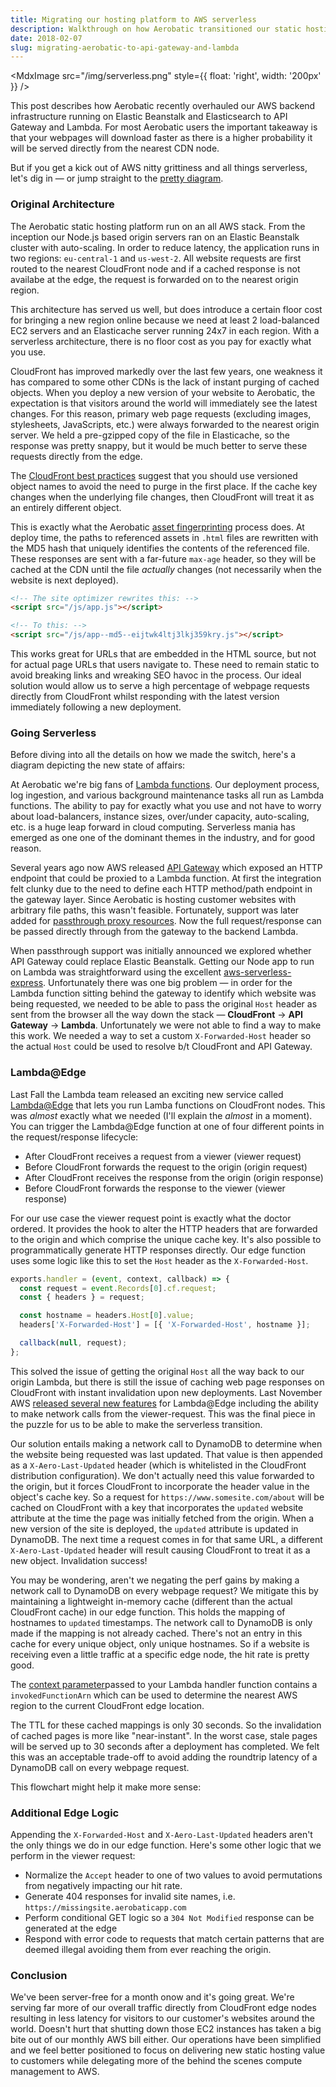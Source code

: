 ```yaml
---
title: Migrating our hosting platform to AWS serverless
description: Walkthrough on how Aerobatic transitioned our static hosting platform from Elastic Beanstalk to Lambda and API Gateway
date: 2018-02-07
slug: migrating-aerobatic-to-api-gateway-and-lambda
---
```



<MdxImage src="/img/serverless.png" style={{ float: 'right', width: '200px' }} />

This post describes how Aerobatic recently overhauled our AWS backend infrastructure running on Elastic Beanstalk and Elasticsearch to API Gateway and Lambda. For most Aerobatic users the important takeaway is that your webpages will download faster as there is a higher probability it will be served directly from the nearest CDN node.

But if you get a kick out of AWS nitty grittiness and all things serverless, let's dig in &mdash; or jump straight to the [pretty diagram](#going-serverless).

### Original Architecture

The Aerobatic static hosting platform run on an all AWS stack. From the inception our Node.js based origin servers ran on an Elastic Beanstalk cluster with auto-scaling. In order to reduce latency, the application runs in two regions: `eu-central-1` and `us-west-2`. All website requests are first routed to the nearest CloudFront node and if a cached response is not availabe at the edge, the request is forwarded on to the nearest origin region.

This architecture has served us well, but does introduce a certain floor cost for bringing a new region online because we need at least 2 load-balanced EC2 servers and an Elasticache server running 24x7 in each region. With a serverless architecture, there is no floor cost as you pay for exactly what you use.

CloudFront has improved markedly over the last few years, one weakness it has compared to some other CDNs is the lack of instant purging of cached objects. When you deploy a new version of your website to Aerobatic, the expectation is that visitors around the world will immediately see the latest changes. For this reason, primary web page requests (excluding images, stylesheets, JavaScripts, etc.) were always forwarded to the nearest origin server. We held a pre-gzipped copy of the file in Elasticache, so the response was pretty snappy, but it would be much better to serve these requests directly from the edge.

The [CloudFront best practices](https://docs.aws.amazon.com/AmazonCloudFront/latest/DeveloperGuide/ReplacingObjects.html) suggest that you should use versioned object names to avoid the need to purge in the first place. If the cache key changes when the underlying file changes, then CloudFront will treat it as an entirely different object.

This is exactly what the Aerobatic [asset fingerprinting](/docs/site-optimizer/#asset-fingerprinting) process does. At deploy time, the paths to referenced assets in `.html` files are rewritten with the MD5 hash that uniquely identifies the contents of the referenced file. These responses are sent with a far-future `max-age` header, so they will be cached at the CDN until the file _actually_ changes (not necessarily when the website is next deployed).

```html
<!-- The site optimizer rewrites this: -->
<script src="/js/app.js"></script>

<!-- To this: -->
<script src="/js/app--md5--eijtwk4ltj3lkj359kry.js"></script>
```

This works great for URLs that are embedded in the HTML source, but not for actual page URLs that users navigate to. These need to remain static to avoid breaking links and wreaking SEO havoc in the process. Our ideal solution would allow us to serve a high percentage of webpage requests directly from CloudFront whilst responding with the latest version immediately following a new deployment.

### Going Serverless

Before diving into all the details on how we made the switch, here's a diagram depicting the new state of affairs:

<MdxImage src="/img/aerobatic-serverless-architecture.png" alt="Aerobatic Serverless Architecture" border />

At Aerobatic we're big fans of [Lambda functions](https://docs.aws.amazon.com/lambda/latest/dg/welcome.html). Our deployment process, log ingestion, and various background maintenance tasks all run as Lambda functions. The ability to pay for exactly what you use and not have to worry about load-balancers, instance sizes, over/under capacity, auto-scaling, etc. is a huge leap forward in cloud computing. Serverless mania has emerged as one one of the dominant themes in the industry, and for good reason.

Several years ago now AWS released [API Gateway](https://docs.aws.amazon.com/apigateway/latest/developerguide/welcome.html) which exposed an HTTP endpoint that could be proxied to a Lambda function. At first the integration felt clunky due to the need to define each HTTP method/path endpoint in the gateway layer. Since Aerobatic is hosting customer websites with arbitrary file paths, this wasn't feasible. Fortunately, support was later added for [passthrough proxy resources](https://docs.aws.amazon.com/apigateway/latest/developerguide/api-gateway-set-up-simple-proxy.html). Now the full request/response can be passed directly through from the gateway to the backend Lambda.

When passthrough support was initially announced we explored whether API Gateway could replace Elastic Beanstalk. Getting our Node app to run on Lambda was straightforward using the excellent [aws-serverless-express](https://github.com/awslabs/aws-serverless-express). Unfortunately there was one big problem &mdash; in order for the Lambda function sitting behind the gateway to identify which website was being requested, we needed to be able to pass the original `Host` header as sent from the browser all the way down the stack &mdash; **CloudFront** -> **API Gateway** -> **Lambda**. Unfortunately we were not able to find a way to make this work. We needed a way to set a custom `X-Forwarded-Host` header so the actual `Host` could be used to resolve b/t CloudFront and API Gateway.

### Lambda@Edge

Last Fall the Lambda team released an exciting new service called [Lambda@Edge](https://docs.aws.amazon.com/lambda/latest/dg/lambda-edge.html) that lets you run Lamba functions on CloudFront nodes. This was _almost_ exactly what we needed (I'll explain the _almost_ in a moment). You can trigger the Lambda@Edge function at one of four different points in the request/response lifecycle:

- After CloudFront receives a request from a viewer (viewer request)
- Before CloudFront forwards the request to the origin (origin request)
- After CloudFront receives the response from the origin (origin response)
- Before CloudFront forwards the response to the viewer (viewer response)

For our use case the viewer request point is exactly what the doctor ordered. It provides the hook to alter the HTTP headers that are forwarded to the origin and which comprise the unique cache key. It's also possible to programmatically generate HTTP responses directly. Our edge function uses some logic like this to set the `Host` header as the `X-Forwarded-Host`.

```js
exports.handler = (event, context, callback) => {
  const request = event.Records[0].cf.request;
  const { headers } = request;

  const hostname = headers.Host[0].value;
  headers['X-Forwarded-Host'] = [{ 'X-Forwarded-Host', hostname }];

  callback(null, request);
};
```

This solved the issue of getting the original `Host` all the way back to our origin Lambda, but there is still the issue of caching web page responses on CloudFront with instant invalidation upon new deployments. Last November AWS [released several new features](https://aws.amazon.com/about-aws/whats-new/2017/11/lambda-at-edge-now-supports-content-based-dynamic-origin-selection-network-calls-from-viewer-events-and-advanced-response-generation/) for Lambda@Edge including the ability to make network calls from the viewer-request. This was the final piece in the puzzle for us to be able to make the serverless transition.

Our solution entails making a network call to DynamoDB to determine when the website being requested was last updated. That value is then appended as a `X-Aero-Last-Updated` header (which is whitelisted in the CloudFront distribution configuration). We don't actually need this value forwarded to the origin, but it forces CloudFront to incorporate the header value in the object's cache key. So a request for `https://www.somesite.com/about` will be cached on CloudFront with a key that incorporates the `updated` website attribute at the time the page was initially fetched from the origin. When a new version of the site is deployed, the `updated` attribute is updated in DynamoDB. The next time a request comes in for that same URL, a different `X-Aero-Last-Updated` header will result causing CloudFront to treat it as a new object. Invalidation success!

You may be wondering, aren't we negating the perf gains by making a network call to DynamoDB on every webpage request? We mitigate this by maintaining a lightweight in-memory cache (different than the actual CloudFront cache) in our edge function. This holds the mapping of hostnames to `updated` timestamps. The network call to DynamoDB is only made if the mapping is not already cached. There's not an entry in this cache for every unique object, only unique hostnames. So if a website is receiving even a little traffic at a specific edge node, the hit rate is pretty good.

<Alert type="info">

The [context parameter](https://docs.aws.amazon.com/lambda/latest/dg/nodejs-prog-model-context.html)passed to your Lambda handler function contains a `invokedFunctionArn` which can be used to determine the nearest AWS region to the current CloudFront edge location.

</Alert>

The TTL for these cached mappings is only 30 seconds. So the invalidation of cached pages is more like "near-instant". In the worst case, stale pages will be served up to 30 seconds after a deployment has completed. We felt this was an acceptable trade-off to avoid adding the roundtrip latency of a DynamoDB call on every webpage request.

This flowchart might help it make more sense:

<MdxImage src="/img/lambda-edge-flowchart.png" alt="Lambda@Edge Flowchart" width="600px" border />

### Additional Edge Logic

Appending the `X-Forwarded-Host` and `X-Aero-Last-Updated` headers aren't the only things we do in our edge function. Here's some other logic that we perform in the viewer request:

- Normalize the `Accept` header to one of two values to avoid permutations from negatively impacting our hit rate.
- Generate 404 responses for invalid site names, i.e. `https://missingsite.aerobaticapp.com`
- Perform conditional GET logic so a `304 Not Modified` response can be generated at the edge
- Respond with error code to requests that match certain patterns that are deemed illegal avoiding them from ever reaching the origin.

### Conclusion

We've been server-free for a month onow and it's going great. We're serving far more of our overall traffic directly from CloudFront edge nodes resulting in less latency for visitors to our customer's websites around the world. Doesn't hurt that shutting down those EC2 instances has taken a big bite out of our monthly AWS bill either. Our operations have been simplified and we feel better positioned to focus on delivering new static hosting value to customers while delegating more of the behind the scenes compute management to AWS.
